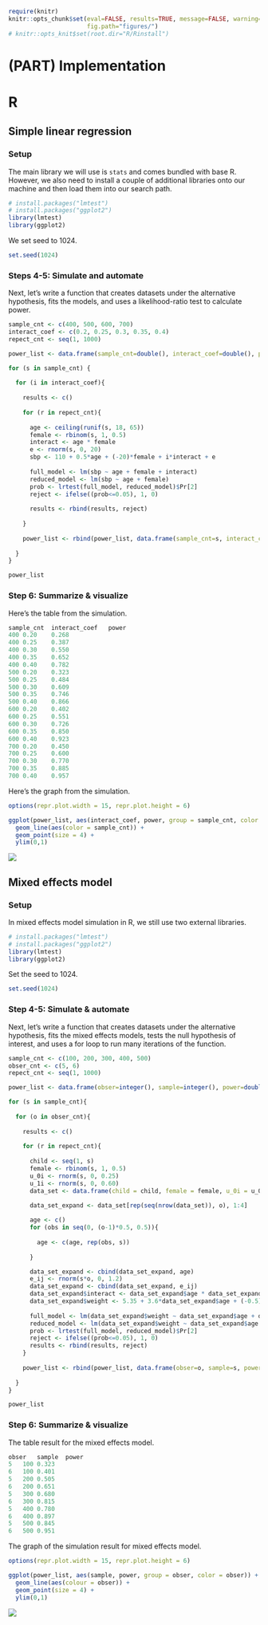 
```r
require(knitr)
knitr::opts_chunk$set(eval=FALSE, results=TRUE, message=FALSE, warning=FALSE, error=FALSE,
                      fig.path="figures/")
# knitr::opts_knit$set(root.dir="R/Rinstall")
```

# (PART) Implementation {-}

# R 

## Simple linear regression

### Setup

The main library we will use is `stats` and comes bundled with base R. However, we also need to install a couple of additional libraries onto our machine and then load them into our search path. 

```r
# install.packages("lmtest")
# install.packages("ggplot2")
library(lmtest)
library(ggplot2)
```

We set seed to 1024. 

```r
set.seed(1024)
```

### Steps 4-5: Simulate and automate

Next, let's write a function that creates datasets under the alternative hypothesis, fits the models, and uses a likelihood-ratio test to calculate power.

```r
sample_cnt <- c(400, 500, 600, 700)
interact_coef <- c(0.2, 0.25, 0.3, 0.35, 0.4)
repect_cnt <- seq(1, 1000)

power_list <- data.frame(sample_cnt=double(), interact_coef=double(), power=double())[-1,]

for (s in sample_cnt) {
  
  for (i in interact_coef){
    
    results <- c()
    
    for (r in repect_cnt){
      
      age <- ceiling(runif(s, 18, 65))
      female <- rbinom(s, 1, 0.5)
      interact <- age * female
      e <- rnorm(s, 0, 20)
      sbp <- 110 + 0.5*age + (-20)*female + i*interact + e
      
      full_model <- lm(sbp ~ age + female + interact)
      reduced_model <- lm(sbp ~ age + female)
      prob <- lrtest(full_model, reduced_model)$Pr[2]
      reject <- ifelse((prob<=0.05), 1, 0)
      
      results <- rbind(results, reject)
      
    }
    
    power_list <- rbind(power_list, data.frame(sample_cnt=s, interact_coef=i, power=mean(results)))
    
  }  
}

power_list
```

### Step 6: Summarize & visualize

Here's the table from the simulation.

```r
sample_cnt	interact_coef	power
400	0.20	0.268
400	0.25	0.387
400	0.30	0.550
400	0.35	0.652
400	0.40	0.782
500	0.20	0.323
500	0.25	0.484
500	0.30	0.609
500	0.35	0.746
500	0.40	0.866
600	0.20	0.402
600	0.25	0.551
600	0.30	0.726
600	0.35	0.850
600	0.40	0.923
700	0.20	0.450
700	0.25	0.600
700	0.30	0.770
700	0.35	0.885
700	0.40	0.957
```

Here's the graph from the simulation. 

```r
options(repr.plot.width = 15, repr.plot.height = 6)

ggplot(power_list, aes(interact_coef, power, group = sample_cnt, color = sample_cnt)) + 
  geom_line(aes(color = sample_cnt)) + 
  geom_point(size = 4) + 
  ylim(0,1)
```

![](https://github.com/hlmshtj-dan/pigo/blob/main/9.png?raw=true)


## Mixed effects model

### Setup

In mixed effects model simulation in R, we still use two external libraries.

```r
# install.packages("lmtest")
# install.packages("ggplot2")
library(lmtest)
library(ggplot2)
```

Set the seed to 1024.

```r
set.seed(1024)
```

### Step 4-5: Simulate & automate

Next, let's write a function that creates datasets under the alternative hypothesis, fits the mixed effects models, tests the null hypothesis of interest, and uses a for loop to run many iterations of the function. 

```r
sample_cnt <- c(100, 200, 300, 400, 500)
obser_cnt <- c(5, 6)
repect_cnt <- seq(1, 1000)

power_list <- data.frame(obser=integer(), sample=integer(), power=double())

for (s in sample_cnt){
  
  for (o in obser_cnt){
    
    results <- c()
    
    for (r in repect_cnt){
      
      child <- seq(1, s)
      female <- rbinom(s, 1, 0.5)
      u_0i <- rnorm(s, 0, 0.25)
      u_1i <- rnorm(s, 0, 0.60)
      data_set <- data.frame(child = child, female = female, u_0i = u_0i, u_1i = u_1i)
      
      data_set_expand <- data_set[rep(seq(nrow(data_set)), o), 1:4]

      age <- c()
      for (obs in seq(0, (o-1)*0.5, 0.5)){
        
        age <- c(age, rep(obs, s))
        
      }

      data_set_expand <- cbind(data_set_expand, age)
      e_ij <- rnorm(s*o, 0, 1.2)
      data_set_expand <- cbind(data_set_expand, e_ij)
      data_set_expand$interact <- data_set_expand$age * data_set_expand$female
      data_set_expand$weight <- 5.35 + 3.6*data_set_expand$age + (-0.5)*data_set_expand$female + (-0.25)*data_set_expand$interact + data_set_expand$u_0i + data_set_expand$age*data_set_expand$u_1i + data_set_expand$e_ij
      
      full_model <- lm(data_set_expand$weight ~ data_set_expand$age + data_set_expand$female + data_set_expand$interact)
      reduced_model <- lm(data_set_expand$weight ~ data_set_expand$age + data_set_expand$female)
      prob <- lrtest(full_model, reduced_model)$Pr[2]
      reject <- ifelse((prob<=0.05), 1, 0)
      results <- rbind(results, reject)     
    }
    
    power_list <- rbind(power_list, data.frame(obser=o, sample=s, power=mean(results)))
    
  }
}

power_list
```

### Step 6: Summarize & visualize

The table result for the mixed effects model.

```r
obser	sample	power
5	100	0.323
6	100	0.401
5	200	0.505
6	200	0.651
5	300	0.680
6	300	0.815
5	400	0.780
6	400	0.897
5	500	0.845
6	500	0.951
```

The graph of the simulation result for mixed effects model.

```r
options(repr.plot.width = 15, repr.plot.height = 6)

ggplot(power_list, aes(sample, power, group = obser, color = obser)) + 
  geom_line(aes(colour = obser)) + 
  geom_point(size = 4) + 
  ylim(0,1)
```

![](https://github.com/hlmshtj-dan/pigo/blob/main/10.png?raw=true)
